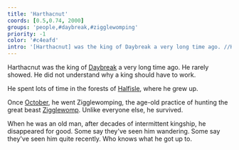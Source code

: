 ```yaml
---
title: 'Harthacnut'
coords: [0.5,0.74, 2000]
groups: 'people,#daybreak,#zigglewomping'
priority: -1
color: '#c4eafd'
intro: '[Harthacnut] was the king of Daybreak a very long time ago. //He rarely showed up to court. He did not understand why a king should have to work.'
---
```


Harthacnut was the king of [Daybreak]() a very long time ago. He rarely showed. He did not understand why a king should have to work.

He spent lots of time in the forests of [Halfisle](), where he grew up.

Once [October](tide#octobering), he went Zigglewomping, the age-old practice of hunting the great beast [Zigglewomp](zigglewomping). Unlike everyone else, he survived.

When he was an old man, after decades of intermittent kingship, he disappeared for good. Some say they've seen him wandering. Some say they've seen him quite recently. Who knows what he got up to.
